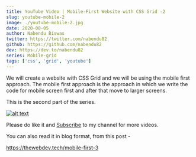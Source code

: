 ```yaml
---
title: YouTube Video | Mobile-First Website with CSS Grid -2
slug: youtube-mobile-2
image: ./youtube-mobile-2.jpg
date: 2020-08-05
author: Nabendu Biswas
twitter: https://twitter.com/nabendu82
github: https://github.com/nabendu82
dev: https://dev.to/nabendu82
series: Mobile-grid
tags: ['css', 'grid', 'youtube']
---
```


We will create a website with CSS Grid and we will be using the mobile first approach. The mobile first approach is the approach in which we write the code for mobile screen first and after that move to larger screens.

This is the second part of the series.

<div className={styles.image__small}>

[![alt text](https://res.cloudinary.com/dxkxvfo2o/image/upload/v1596428630/mobile-first_rh6wok.png)](https://youtu.be/37a3dXFZKk4 "Mobile First")

</div>

Please do like it and [Subscribe](https://www.youtube.com/channel/UCRf7mazcufqZxd2pR3oQJuQ?sub_confirmation=1) to my channel for more videos.

You can also read it in blog format, from this post -

https://thewebdev.tech/mobile-first-3

